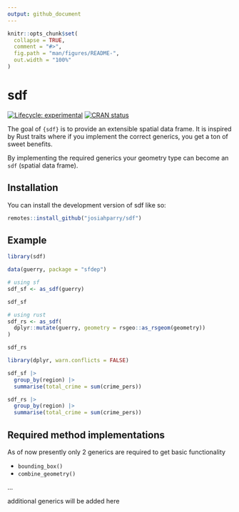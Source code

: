 ```yaml
---
output: github_document
---
```


<!-- README.md is generated from README.Rmd. Please edit that file -->

```r
knitr::opts_chunk$set(
  collapse = TRUE,
  comment = "#>",
  fig.path = "man/figures/README-",
  out.width = "100%"
)
```

# sdf

<!-- badges: start -->
[![Lifecycle: experimental](https://img.shields.io/badge/lifecycle-experimental-orange.svg)](https://lifecycle.r-lib.org/articles/stages.html#experimental)
[![CRAN status](https://www.r-pkg.org/badges/version/sdf)](https://CRAN.R-project.org/package=sdf)
<!-- badges: end -->

The goal of `{sdf}` is to provide an extensible spatial data frame. It is inspired by Rust traits where if you implement the correct generics, you get a ton of sweet benefits. 

By implementing the required generics your geometry type can become an `sdf` (spatial data frame).

## Installation

You can install the development version of sdf like so:

``` r
remotes::install_github("josiahparry/sdf")
```

## Example

```r
library(sdf)

data(guerry, package = "sfdep")

# using sf
sdf_sf <- as_sdf(guerry)

sdf_sf

# using rust
sdf_rs <- as_sdf(
  dplyr::mutate(guerry, geometry = rsgeo::as_rsgeom(geometry))
)

sdf_rs
```


```r
library(dplyr, warn.conflicts = FALSE)

sdf_sf |> 
  group_by(region) |> 
  summarise(total_crime = sum(crime_pers))

sdf_rs |> 
  group_by(region) |> 
  summarise(total_crime = sum(crime_pers))
```



## Required method implementations

As of now presently only 2 generics are required to get basic functionality

- `bounding_box()`
- `combine_geometry()`

... 

additional generics will be added here
